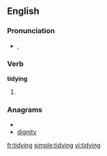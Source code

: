 ==English==

===Pronunciation===
* {{a|UK}} {{IPA|/ˈtaɪ.di.ɪŋ/}}, {{SAMPA|/"taI.di.IN/}}

===Verb===
'''tidying'''

# {{present participle of|[[tidy]]}}

===Anagrams===
* {{alphagram|dgiinty}}
* [[dignity#English|dignity]]

[[fr:tidying]]
[[simple:tidying]]
[[vi:tidying]]
